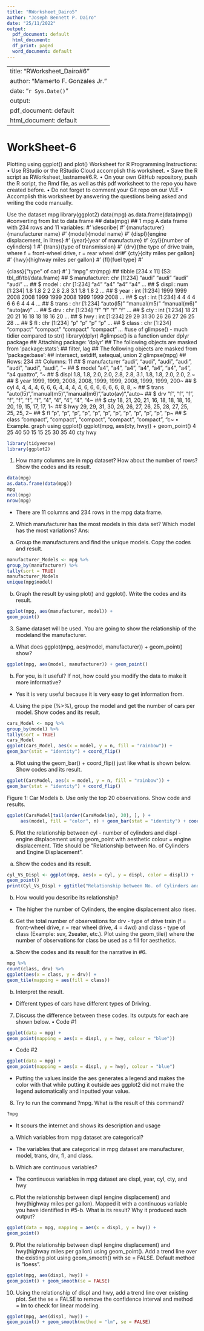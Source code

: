 ---
title: "RWorksheet_Dairo5"
author: "Joseph Bennett P. Dairo"
date: "25/11/2022"
output:
  pdf_document: default
  html_document:
  df_print: paged
  word_document: default
---

---
title: "RWorksheet_Dairo#6"
author: "Mamerto F. Gonzales Jr."
date: "`r Sys.Date()`"
output:
  pdf_document: default
  html_document: default
---

# WorkSheet-6
Plotting using ggplot() and plot()
Worksheet for R Programming
Instructions:
• Use RStudio or the RStudio Cloud accomplish this worksheet.
• Save the R script as RWorksheet_lastname#6.R.
• On your own GitHub repository, push the R script, the Rmd file, as well as this pdf
  worksheet to the repo you have created before.
• Do not forget to comment your Git repo on our VLE
• Accomplish this worksheet by answering the questions being asked and writing the
  code manually.

Use the dataset mpg
library(ggplot2)
data(mpg)
as.data.frame(data(mpg)) #converting from list to data frame
## data(mpg)
## 1 mpg
A data frame with 234 rows and 11 variables:
#’ \describe{
#’ \item{manufacturer}{manufacturer name}
#’ \item{model}{model name}
#’ \item{displ}{engine displacement, in litres}
#’ \item{year}{year of manufacture}
#’ \item{cyl}{number of cylinders}
1
#’ \item{trans}{type of transmission}
#’ \item{drv}{the type of drive train, where f = front-wheel drive, r = rear wheel dri#’ \item{cty}{city miles per gallon}
#’ \item{hwy}{highway miles per gallon}
#’ \item{fl}{fuel type}
#’ \item{class}{"type" of car}
#’ }
"mpg"
str(mpg)
## tibble [234 x 11] (S3: tbl_df/tbl/data.frame)
## $ manufacturer: chr [1:234] "audi" "audi" "audi" "audi" ...
## $ model : chr [1:234] "a4" "a4" "a4" "a4" ...
## $ displ : num [1:234] 1.8 1.8 2 2 2.8 2.8 3.1 1.8 1.8 2 ...
## $ year : int [1:234] 1999 1999 2008 2008 1999 1999 2008 1999 1999 2008 ...
## $ cyl : int [1:234] 4 4 4 4 6 6 6 4 4 4 ...
## $ trans : chr [1:234] "auto(l5)" "manual(m5)" "manual(m6)" "auto(av)" ...
## $ drv : chr [1:234] "f" "f" "f" "f" ...
## $ cty : int [1:234] 18 21 20 21 16 18 18 18 16 20 ...
## $ hwy : int [1:234] 29 29 31 30 26 26 27 26 25 28 ...
## $ fl : chr [1:234] "p" "p" "p" "p" ...
## $ class : chr [1:234] "compact" "compact" "compact" "compact" ...
#use of glimpse() - much tidier compared to str()
library(dplyr) #glimpse() is a function under dplyr package
## Attaching package: ’dplyr’
## The following objects are masked from ’package:stats’:
## filter, lag
## The following objects are masked from ’package:base’:
## intersect, setdiff, setequal, union
2
glimpse(mpg)
## Rows: 234
## Columns: 11
## $ manufacturer <chr> "audi", "audi", "audi", "audi", "audi", "audi", "audi", "~
## $ model <chr> "a4", "a4", "a4", "a4", "a4", "a4", "a4", "a4 quattro", "~
## $ displ <dbl> 1.8, 1.8, 2.0, 2.0, 2.8, 2.8, 3.1, 1.8, 1.8, 2.0, 2.0, 2.~
## $ year <int> 1999, 1999, 2008, 2008, 1999, 1999, 2008, 1999, 1999, 200~
## $ cyl <int> 4, 4, 4, 4, 6, 6, 6, 4, 4, 4, 4, 6, 6, 6, 6, 6, 6, 8, 8, ~
## $ trans <chr> "auto(l5)", "manual(m5)", "manual(m6)", "auto(av)", "auto~
## $ drv <chr> "f", "f", "f", "f", "f", "f", "f", "4", "4", "4", "4", "4~
## $ cty <int> 18, 21, 20, 21, 16, 18, 18, 18, 16, 20, 19, 15, 17, 17, 1~
## $ hwy <int> 29, 29, 31, 30, 26, 26, 27, 26, 25, 28, 27, 25, 25, 25, 2~
## $ fl <chr> "p", "p", "p", "p", "p", "p", "p", "p", "p", "p", "p", "p~
## $ class <chr> "compact", "compact", "compact", "compact", "compact", "c~
• Example. graph using ggplot()
ggplot(mpg, aes(cty, hwy)) +
geom_point()
4
25
40
50
15 15 25 30 35 40
cty
hwy

```{r knitr-setup, include=FALSE}
library(tidyverse)
library(ggplot2)
```
1. How many columns are in mpg dataset? How about the number of rows? Show the
codes and its result.
```{R}
data(mpg)
as.data.frame(data(mpg))
mpg
ncol(mpg)
nrow(mpg)
```
- There are 11 columns and 234 rows in the mpg data frame.

2. Which manufacturer has the most models in this data set? Which model has the most
variations? Ans:

a. Group the manufacturers and find the unique models. Copy the codes and result.
```{R}
manufacturer_Models <- mpg %>% 
group_by(manufacturer) %>% 
tally(sort = TRUE)
manufacturer_Models
unique(mpg$model)
```
b. Graph the result by using plot() and ggplot(). Write the codes and its result.
```{R}
ggplot(mpg, aes(manufacturer, model)) +
geom_point()
```
3. Same dataset will be used. You are going to show the relationship of the modeland
the manufacturer.

a. What does ggplot(mpg, aes(model, manufacturer)) + geom_point() show?
```{R}
ggplot(mpg, aes(model, manufacturer)) + geom_point()
```
b. For you, is it useful? If not, how could you modify the data to make it more
informative?

- Yes it is very useful because it is very easy to get information from.

4. Using the pipe (%>%), group the model and get the number of cars per model. Show
codes and its result.
```{R}
cars_Model <- mpg %>% 
group_by(model) %>% 
tally(sort = TRUE)
cars_Model
ggplot(cars_Model, aes(x = model, y = n, fill = "rainbow")) +
geom_bar(stat = "identity") + coord_flip()
```
a. Plot using the geom_bar() + coord_flip() just like what is shown below. Show
codes and its result.

```{R}
ggplot(CarsModel, aes(x = model, y = n, fill = "rainbow")) +
geom_bar(stat = "identity") + coord_flip()
```

Figure 1: Car Models
b. Use only the top 20 observations. Show code and results.
```{R}
ggplot(CarsModel[tail(order(CarsModel$n), 20), ], ) + 
     aes(model, fill = "color", n) + geom_bar(stat = "identity") + coord_flip()
```
5. Plot the relationship between cyl - number of cylinders and displ - engine displacement using geom_point with aesthetic colour = engine displacement. Title should be
“Relationship between No. of Cylinders and Engine Displacement”.

a. Show the codes and its result.
```{R}
cyl_Vs_Displ <- ggplot(mpg, aes(x = cyl, y = displ, color = displ)) +
geom_point()
print(Cyl_Vs_Displ + ggtitle("Relationship between No. of Cylinders and Engine Displacement"))
```
b. How would you describe its relationship?

- The higher the number of Cylinders, the engine displacement also rises.

6. Get the total number of observations for drv - type of drive train (f = front-wheel drive,
r = rear wheel drive, 4 = 4wd) and class - type of class (Example: suv, 2seater, etc.).
Plot using the geom_tile() where the number of observations for class be used as a
fill for aesthetics.

a. Show the codes and its result for the narrative in #6.
```{R}
mpg %>%
count(class, drv) %>%
ggplot(aes(x = class, y = drv)) +
geom_tile(mapping = aes(fill = class))
```
b. Interpret the result.

- Different types of cars have different types of Driving.

7. Discuss the difference between these codes. Its outputs for each are shown below.
• Code #1
```{R}
ggplot(data = mpg) +
geom_point(mapping = aes(x = displ, y = hwy, colour = "blue"))
```
+ Code #2
```{R}
ggplot(data = mpg) +
geom_point(mapping = aes(x = displ, y = hwy), colour = "blue")
```
- Putting the values inside the aes generates a legend and makes the color with that while putting it outside aes ggplot2 did not make the legend automatically and inputted your value.

8. Try to run the command ?mpg. What is the result of this command?
```{R}
?mpg
```
- It scours the internet and shows its description and usage

a. Which variables from mpg dataset are categorical?

- The variables that are categorical in mpg dataset are manufacturer, model, trans, drv, fl, and class.

b. Which are continuous variables?

- The continuous variables in mpg dataset are displ, year, cyl, cty, and hwy

c. Plot the relationship between displ (engine displacement) and hwy(highway miles per gallon). Mapped it with a continuous variable you have identified in #5-b. What is its
result? Why it produced such output?
```{R}
ggplot(data = mpg, mapping = aes(x = displ, y = hwy)) +
geom_point()
```
9. Plot the relationship between displ (engine displacement) and hwy(highway miles
per gallon) using geom_point(). Add a trend line over the existing plot using
geom_smooth() with se = FALSE. Default method is “loess”.
```{R}
ggplot(mpg, aes(displ, hwy)) + 
geom_point() + geom_smooth(se = FALSE)
```
10. Using the relationship of displ and hwy, add a trend line over existing plot. Set the
se = FALSE to remove the confidence interval and method = lm to check for linear
modeling.
```{R}
ggplot(mpg, aes(displ, hwy)) + 
geom_point() + geom_smooth(method = "lm", se = FALSE)
```